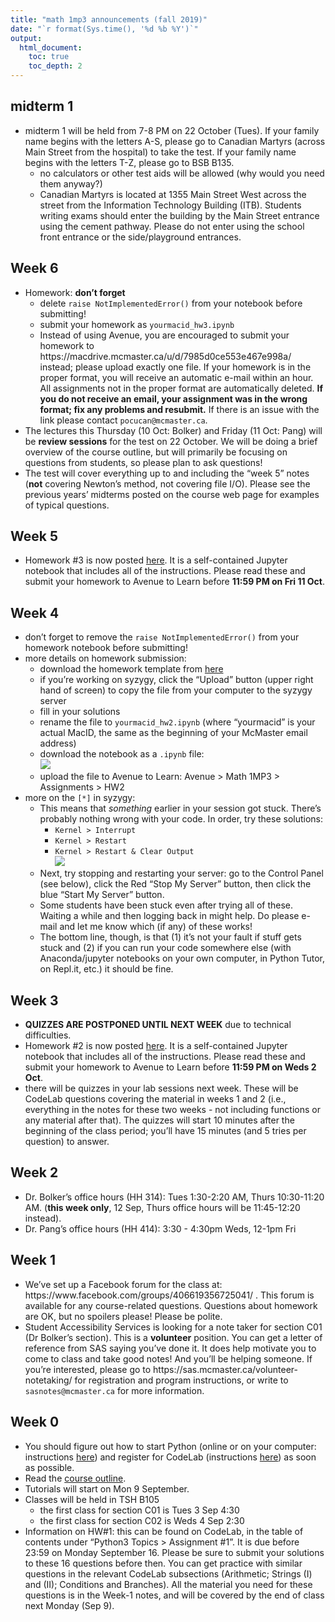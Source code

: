 ```yaml
---
title: "math 1mp3 announcements (fall 2019)"
date: "`r format(Sys.time(), '%d %b %Y')`"
output:
  html_document:
    toc: true
    toc_depth: 2   
---
```


## midterm 1

- midterm 1 will be held from 7-8 PM on 22 October (Tues). If your family name begins with the letters A-S, please go to Canadian Martyrs (across Main Street from the hospital) to take the test. If your family name begins with the letters T-Z, please go to BSB B135.
   - no calculators or other test aids will be allowed (why would you need them anyway?)
   - Canadian Martyrs is located at 1355 Main Street West across the street from the Information Technology Building (ITB). Students writing exams should enter the building by the Main Street entrance using the cement pathway. Please do not enter using the school front entrance or the side/playground entrances.
   
## Week 6

- Homework: **don't forget**
   - delete `raise NotImplementedError()` from your notebook before submitting!
   - submit your homework as `yourmacid_hw3.ipynb`
   - Instead of using Avenue, you are encouraged to submit your homework to https://macdrive.mcmaster.ca/u/d/7985d0ce553e467e998a/ instead; please upload exactly one file. If your homework is in the proper format, you will receive an automatic e-mail within an hour. All assignments not in the proper format are automatically deleted. **If you do not receive an email, your assignment was in the wrong format; fix any problems and resubmit.** If there is an issue with the link please contact `pocucan@mcmaster.ca`.
- The lectures this Thursday (10 Oct: Bolker) and Friday (11 Oct: Pang) will be **review sessions** for the test on 22 October. We will be doing a brief overview of the course outline, but will primarily be focusing on questions from students, so please plan to ask questions!
- The test will cover everything up to and including the "week 5" notes (**not** covering Newton's method, not covering file I/O). Please see the previous years' midterms posted on the course web page for examples of typical questions.
   
## Week 5

- Homework #3 is now posted [here](../assignments/math1mp_hw3.ipynb). It is a self-contained Jupyter notebook that includes all of the instructions. Please read these and submit your homework to Avenue to Learn before **11:59 PM on Fri 11 Oct**.

## Week 4

- don't forget to remove the `raise NotImplementedError()` from your homework notebook before submitting!
- more details on homework submission:
    - download the homework template from [here](http://bbolker.github.io/math1mp/assignments/math1mp_hw2.ipynb)
	- if you're working on syzygy, click the "Upload" button (upper right hand of screen) to copy the file from your computer to the syzygy server
	- fill in your solutions
	- rename the file to `yourmacid_hw2.ipynb` (where "yourmacid" is your actual MacID, the same as the beginning of your McMaster email address)
	- download the notebook as a `.ipynb` file:<br>
    ![](jupyter_download.png)
	- upload the file to Avenue to Learn: Avenue > Math 1MP3 > Assignments > HW2
- more on the `[*]` in syzygy:	
    - This means that *something* earlier in your session got stuck. There's probably nothing wrong with your code. In order, try these solutions:
	  - `Kernel > Interrupt` 
	  - `Kernel > Restart`
	  - `Kernel > Restart & Clear Output`<br>
         ![](jupyter_interrupt.png)
    - Next, try stopping and restarting your server: go to the Control Panel (see below), click the Red "Stop My Server" button, then click the blue "Start My Server" button.
    - Some students have been stuck even after trying all of these. Waiting a while and then logging back in might help. Do please e-mail and let me know which (if any) of these works!
    - The bottom line, though, is that (1) it's not your fault if stuff gets stuck and (2) if you can run your code somewhere else (with Anaconda/jupyter notebooks on your own computer, in Python Tutor, on Repl.it, etc.) it should be fine.	

## Week 3

- **QUIZZES ARE POSTPONED UNTIL NEXT WEEK** due to technical difficulties.
- Homework #2 is now posted [here](../assignments/math1mp_hw2.ipynb). It is a self-contained Jupyter notebook that includes all of the instructions. Please read these and submit your homework to Avenue to Learn before **11:59 PM on Weds 2 Oct**.
- there will be quizzes in your lab sessions next week. These will be CodeLab questions covering the material in weeks 1 and 2 (i.e., everything in the notes for these two weeks - not including functions or any material after that). The quizzes will start 10 minutes after the beginning of the class period; you'll have 15 minutes (and 5 tries per question) to answer.

## Week 2

- Dr. Bolker's office hours (HH 314): Tues 1:30-2:20 AM, Thurs 10:30-11:20 AM. (**this week only**, 12 Sep, Thurs office hours will be 11:45-12:20 instead).
- Dr. Pang's office hours (HH 414): 3:30 - 4:30pm Weds, 12-1pm Fri

## Week 1

- We've set up a Facebook forum for the class at: https://www.facebook.com/groups/406619356725041/ . This forum is available for any course-related questions. Questions about homework are OK, but no spoilers please! Please be polite.
- Student Accessibility Services is looking for a note taker for section C01 (Dr Bolker's section). This is a **volunteer** position. You can get a letter of reference from SAS saying you've done it. It does help motivate you to come to class and take good notes! And you'll be helping someone. If you're interested, please go to https://sas.mcmaster.ca/volunteer-notetaking/ for registration and program instructions, or write to `sasnotes@mcmaster.ca` for more information.

## Week 0

- You should figure out how to start Python (online or on your computer: instructions [here](../notes/use_python.html)) and register for CodeLab (instructions [here](./notes/use_python.html#codelab)) as soon as possible.
- Read the [course outline](./outline.html).
- Tutorials will start on Mon 9 September.
- Classes will be held in TSH B105
    - the first class for section C01 is Tues 3 Sep 4:30
    - the first class for section C02 is Weds 4 Sep 2:30
- Information on HW#1: this can be found on CodeLab, in the table of contents under "Python3 Topics > Assignment #1". It is due before 23:59 on Monday September 16. Please be sure to submit your solutions to these 16 questions before then.  You can get practice with similar questions in the relevant CodeLab subsections (Arithmetic; Strings (I) and (II); Conditions and Branches). All the material you need for these questions is in the Week-1 notes, and will be covered by the end of class next Monday (Sep 9).

